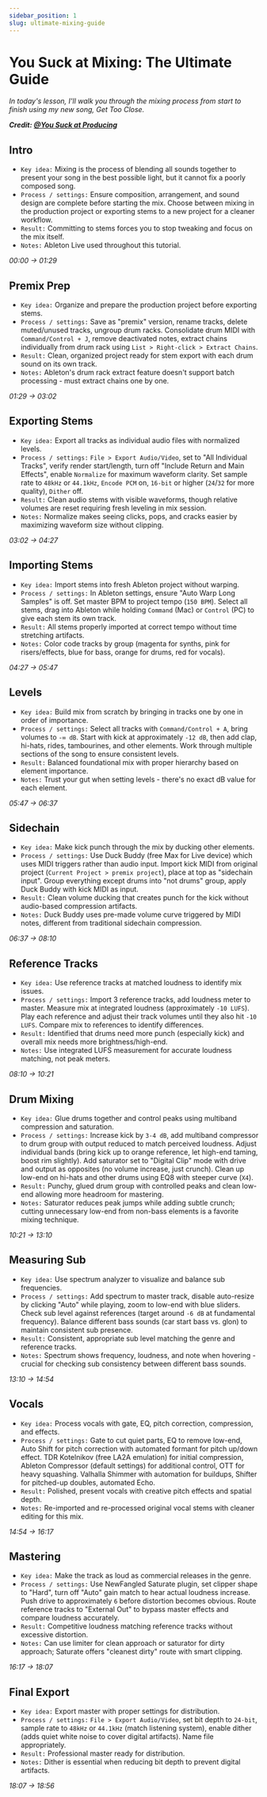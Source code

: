 ```yaml
---
sidebar_position: 1
slug: ultimate-mixing-guide
---
```


# You Suck at Mixing: The Ultimate Guide

<i>In today's lesson, I'll walk you through the mixing process from start to finish using my new song, Get Too Close.</i>

***Credit: [@You Suck at Producing](https://www.youtube.com/@yousuckatproducing)***


## Intro

- `Key idea:` Mixing is the process of blending all sounds together to present your song in the best possible light, but it cannot fix a poorly composed song.
- `Process / settings:` Ensure composition, arrangement, and sound design are complete before starting the mix. Choose between mixing in the production project or exporting stems to a new project for a cleaner workflow.
- `Result:` Committing to stems forces you to stop tweaking and focus on the mix itself.
- `Notes:` Ableton Live used throughout this tutorial.

*00:00 → 01:29*
<VideoPlayer videoId="YSR6P2G5GvY" overlay={intro} timeSec={0} />

## Premix Prep

- `Key idea:` Organize and prepare the production project before exporting stems.
- `Process / settings:` Save as "premix" version, rename tracks, delete muted/unused tracks, ungroup drum racks. Consolidate drum MIDI with `Command/Control + J`, remove deactivated notes, extract chains individually from drum rack using `List > Right-click > Extract Chains`.
- `Result:` Clean, organized project ready for stem export with each drum sound on its own track.
- `Notes:` Ableton's drum rack extract feature doesn't support batch processing - must extract chains one by one.

*01:29 → 03:02*
<VideoPlayer videoId="YSR6P2G5GvY" overlay={premixPrep} timeSec={89} />

## Exporting Stems

- `Key idea:` Export all tracks as individual audio files with normalized levels.
- `Process / settings:` `File > Export Audio/Video`, set to "All Individual Tracks", verify render start/length, turn off "Include Return and Main Effects", enable `Normalize` for maximum waveform clarity. Set sample rate to `48kHz` or `44.1kHz`, `Encode PCM` on, `16-bit` or higher (`24`/`32` for more quality), `Dither` off.
- `Result:` Clean audio stems with visible waveforms, though relative volumes are reset requiring fresh leveling in mix session.
- `Notes:` Normalize makes seeing clicks, pops, and cracks easier by maximizing waveform size without clipping.

*03:02 → 04:27*
<VideoPlayer videoId="YSR6P2G5GvY" overlay={exportingStems} timeSec={182} />

## Importing Stems

- `Key idea:` Import stems into fresh Ableton project without warping.
- `Process / settings:` In Ableton settings, ensure "Auto Warp Long Samples" is off. Set master BPM to project tempo (`150 BPM`). Select all stems, drag into Ableton while holding `Command` (Mac) or `Control` (PC) to give each stem its own track.
- `Result:` All stems properly imported at correct tempo without time stretching artifacts.
- `Notes:` Color code tracks by group (magenta for synths, pink for risers/effects, blue for bass, orange for drums, red for vocals).

*04:27 → 05:47*
<VideoPlayer videoId="YSR6P2G5GvY" overlay={importingStems} timeSec={267} />

## Levels

- `Key idea:` Build mix from scratch by bringing in tracks one by one in order of importance.
- `Process / settings:` Select all tracks with `Command/Control + A`, bring volumes to `-∞ dB`. Start with kick at approximately `-12 dB`, then add clap, hi-hats, rides, tambourines, and other elements. Work through multiple sections of the song to ensure consistent levels.
- `Result:` Balanced foundational mix with proper hierarchy based on element importance.
- `Notes:` Trust your gut when setting levels - there's no exact dB value for each element.

*05:47 → 06:37*
<VideoPlayer videoId="YSR6P2G5GvY" overlay={levels} timeSec={347} />

## Sidechain

- `Key idea:` Make kick punch through the mix by ducking other elements.
- `Process / settings:` Use Duck Buddy (free Max for Live device) which uses MIDI triggers rather than audio input. Import kick MIDI from original project (`Current Project > premix project`), place at top as "sidechain input". Group everything except drums into "not drums" group, apply Duck Buddy with kick MIDI as input.
- `Result:` Clean volume ducking that creates punch for the kick without audio-based compression artifacts.
- `Notes:` Duck Buddy uses pre-made volume curve triggered by MIDI notes, different from traditional sidechain compression.

*06:37 → 08:10*
<VideoPlayer videoId="YSR6P2G5GvY" overlay={sidechain} timeSec={397} />

## Reference Tracks

- `Key idea:` Use reference tracks at matched loudness to identify mix issues.
- `Process / settings:` Import 3 reference tracks, add loudness meter to master. Measure mix at integrated loudness (approximately `-10 LUFS`). Play each reference and adjust their track volumes until they also hit `-10 LUFS`. Compare mix to references to identify differences.
- `Result:` Identified that drums need more punch (especially kick) and overall mix needs more brightness/high-end.
- `Notes:` Use integrated LUFS measurement for accurate loudness matching, not peak meters.

*08:10 → 10:21*
<VideoPlayer videoId="YSR6P2G5GvY" overlay={referenceTracks} timeSec={490} />

## Drum Mixing

- `Key idea:` Glue drums together and control peaks using multiband compression and saturation.
- `Process / settings:` Increase kick by `3-4 dB`, add multiband compressor to drum group with output reduced to match perceived loudness. Adjust individual bands (bring kick up to orange reference, let high-end taming, boost rim slightly). Add saturator set to "Digital Clip" mode with drive and output as opposites (no volume increase, just crunch). Clean up low-end on hi-hats and other drums using EQ8 with steeper curve (`X4`).
- `Result:` Punchy, glued drum group with controlled peaks and clean low-end allowing more headroom for mastering.
- `Notes:` Saturator reduces peak jumps while adding subtle crunch; cutting unnecessary low-end from non-bass elements is a favorite mixing technique.

*10:21 → 13:10*
<VideoPlayer videoId="YSR6P2G5GvY" overlay={drumMixing} timeSec={621} />

## Measuring Sub

- `Key idea:` Use spectrum analyzer to visualize and balance sub frequencies.
- `Process / settings:` Add spectrum to master track, disable auto-resize by clicking "Auto" while playing, zoom to low-end with blue sliders. Check sub level against references (target around `-6 dB` at fundamental frequency). Balance different bass sounds (car start bass vs. glon) to maintain consistent sub presence.
- `Result:` Consistent, appropriate sub level matching the genre and reference tracks.
- `Notes:` Spectrum shows frequency, loudness, and note when hovering - crucial for checking sub consistency between different bass sounds.

*13:10 → 14:54*
<VideoPlayer videoId="YSR6P2G5GvY" overlay={measuringSub} timeSec={790} />

## Vocals

- `Key idea:` Process vocals with gate, EQ, pitch correction, compression, and effects.
- `Process / settings:` Gate to cut quiet parts, EQ to remove low-end, Auto Shift for pitch correction with automated formant for pitch up/down effect. TDR Kotelnikov (free LA2A emulation) for initial compression, Ableton Compressor (default settings) for additional control, OTT for heavy squashing. Valhalla Shimmer with automation for buildups, Shifter for pitched-up doubles, automated Echo.
- `Result:` Polished, present vocals with creative pitch effects and spatial depth.
- `Notes:` Re-imported and re-processed original vocal stems with cleaner editing for this mix.

*14:54 → 16:17*
<VideoPlayer videoId="YSR6P2G5GvY" overlay={vocals} timeSec={894} />

## Mastering

- `Key idea:` Make the track as loud as commercial releases in the genre.
- `Process / settings:` Use NewFangled Saturate plugin, set clipper shape to "Hard", turn off "Auto" gain match to hear actual loudness increase. Push drive to approximately `6` before distortion becomes obvious. Route reference tracks to "External Out" to bypass master effects and compare loudness accurately.
- `Result:` Competitive loudness matching reference tracks without excessive distortion.
- `Notes:` Can use limiter for clean approach or saturator for dirty approach; Saturate offers "cleanest dirty" route with smart clipping.

*16:17 → 18:07*
<VideoPlayer videoId="YSR6P2G5GvY" overlay={mastering} timeSec={977} />

## Final Export

- `Key idea:` Export master with proper settings for distribution.
- `Process / settings:` `File > Export Audio/Video`, set bit depth to `24-bit`, sample rate to `48kHz` or `44.1kHz` (match listening system), enable dither (adds quiet white noise to cover digital artifacts). Name file appropriately.
- `Result:` Professional master ready for distribution.
- `Notes:` Dither is essential when reducing bit depth to prevent digital artifacts.

*18:07 → 18:56*
<VideoPlayer videoId="YSR6P2G5GvY" overlay={finalExport} timeSec={1087} />

